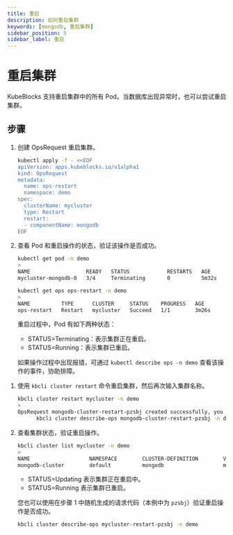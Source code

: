 ```yaml
---
title: 重启
description: 如何重启集群
keywords: [mongodb, 重启集群]
sidebar_position: 5
sidebar_label: 重启
---
```



# 重启集群

KubeBlocks 支持重启集群中的所有 Pod。当数据库出现异常时，也可以尝试重启集群。

## 步骤

<Tabs>

<TabItem value="kubectl" label="kubectl" default>

1. 创建 OpsRequest 重启集群。

   ```bash
   kubectl apply -f - <<EOF
   apiVersion: apps.kubeblocks.io/v1alpha1
   kind: OpsRequest
   metadata:
     name: ops-restart
     namespace: demo
   spec:
     clusterName: mycluster
     type: Restart
     restart:
     - componentName: mongodb
   EOF
   ```

2. 查看 Pod 和重启操作的状态，验证该操作是否成功。

   ```bash
   kubectl get pod -n demo
   >
   NAME                  READY   STATUS            RESTARTS   AGE
   mycluster-mongodb-0   3/4     Terminating       0          5m32s

   kubectl get ops ops-restart -n demo
   >
   NAME          TYPE      CLUSTER     STATUS    PROGRESS   AGE
   ops-restart   Restart   mycluster   Succeed   1/1        3m26s
   ```

   重启过程中，Pod 有如下两种状态：

   - STATUS=Terminating：表示集群正在重启。
   - STATUS=Running：表示集群已重启。

   如果操作过程中出现报错，可通过 `kubectl describe ops -n demo` 查看该操作的事件，协助排障。

</TabItem>

<TabItem value="kbcli" label="kbcli">

1. 使用 `kbcli cluster restart` 命令重启集群，然后再次输入集群名称。

    ```bash
    kbcli cluster restart mycluster -n demo
    >
    OpsRequest mongodb-cluster-restart-pzsbj created successfully, you can view the progress:
          kbcli cluster describe-ops mongodb-cluster-restart-pzsbj -n demo
    ```

2. 查看集群状态，验证重启操作。

   ```bash
   kbcli cluster list mycluster -n demo
   >
   NAME                   NAMESPACE        CLUSTER-DEFINITION        VERSION            TERMINATION-POLICY        STATUS         CREATED-TIME
   mongodb-cluster        default          mongodb                   mongodb-5.0        Delete                    Running        Apr 26,2023 12:50 UTC+0800
   ```

   - STATUS=Updating 表示集群正在重启中。
   - STATUS=Running 表示集群已重启。

   您也可以使用在步骤 1 中随机生成的请求代码（本例中为 `pzsbj`）验证重启操作是否成功。

    ```bash
    kbcli cluster describe-ops mycluster-restart-pzsbj -n demo
    ```

</TabItem>

</Tabs>
